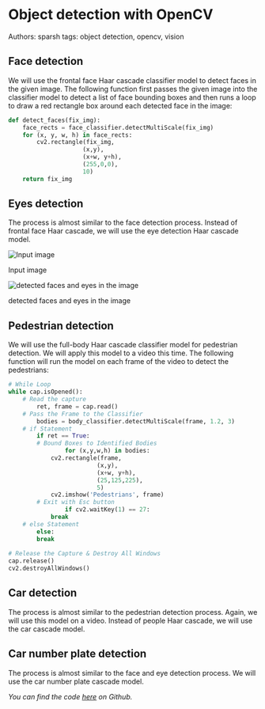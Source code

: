 # Object detection with OpenCV

Authors: sparsh
tags: object detection, opencv, vision

## **Face detection**

We will use the frontal face Haar cascade classifier model to detect faces in the given image. The following function first passes the given image into the classifier model to detect a list of face bounding boxes and then runs a loop to draw a red rectangle box around each detected face in the image:

```python
def detect_faces(fix_img):
    face_rects = face_classifier.detectMultiScale(fix_img)
    for (x, y, w, h) in face_rects:
        cv2.rectangle(fix_img,
                     (x,y),
                     (x+w, y+h),
                     (255,0,0),
                     10)
    return fix_img
```

## **Eyes detection**

The process is almost similar to the face detection process. Instead of frontal face Haar cascade, we will use the eye detection Haar cascade model.

![Input image](/img/content-blog-raw-blog-object-detection-with-opencv-untitled.png)

Input image

![detected faces and eyes in the image](/img/content-blog-raw-blog-object-detection-with-opencv-untitled-1.png)

detected faces and eyes in the image

## **Pedestrian detection**

We will use the full-body Haar cascade classifier model for pedestrian detection. We will apply this model to a video this time. The following function will run the model on each frame of the video to detect the pedestrians:

```python
# While Loop
while cap.isOpened():
    # Read the capture
		ret, frame = cap.read()
    # Pass the Frame to the Classifier
		bodies = body_classifier.detectMultiScale(frame, 1.2, 3)
    # if Statement
		if ret == True:
        # Bound Boxes to Identified Bodies
				for (x,y,w,h) in bodies:
            cv2.rectangle(frame,
                         (x,y),
                         (x+w, y+h),
                         (25,125,225),
                         5)
            cv2.imshow('Pedestrians', frame) 
        # Exit with Esc button
				if cv2.waitKey(1) == 27:
            break  
    # else Statement
		else:
        break
    
# Release the Capture & Destroy All Windows
cap.release()
cv2.destroyAllWindows()
```

## **Car detection**

The process is almost similar to the pedestrian detection process. Again, we will use this model on a video. Instead of people Haar cascade, we will use the car cascade model.

## **Car number plate detection**

The process is almost similar to the face and eye detection process. We will use the car number plate cascade model.

*You can find the code [here](https://github.com/sparsh-ai/0D7ACA15) on Github.*
